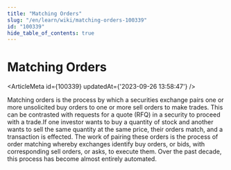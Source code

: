 ```yaml
---
title: "Matching Orders"
slug: "/en/learn/wiki/matching-orders-100339"
id: "100339"
hide_table_of_contents: true
---
```



# Matching Orders

<ArticleMeta id={100339} updatedAt={'2023-09-26 13:58:47'} />
<div className='border-solid border-b border-t-0 my-4 border-[var(--ifm-color-gray-300)]' />

Matching orders is the process by which a securities exchange pairs one or more unsolicited buy orders to one or more sell orders to make trades. This can be contrasted with requests for a quote (RFQ) in a security to proceed with a trade.If one investor wants to buy a quantity of stock and another wants to sell the same quantity at the same price, their orders match, and a transaction is effected. The work of pairing these orders is the process of order matching whereby exchanges identify buy orders, or bids, with corresponding sell orders, or asks, to execute them. Over the past decade, this process has become almost entirely automated.

